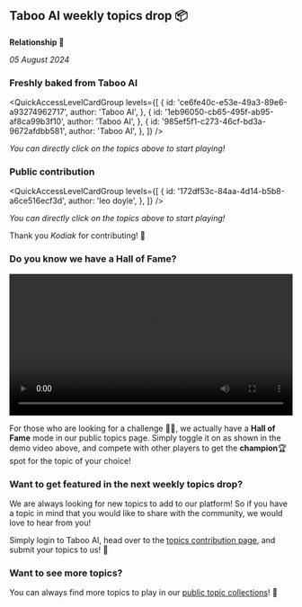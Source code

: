 
## Taboo AI weekly topics drop 📦

**Relationship 🥰**

_05 August 2024_

### Freshly baked from Taboo AI

<QuickAccessLevelCardGroup
  levels={[
    {
      id: 'ce6fe40c-e53e-49a3-89e6-a93274962717',
      author: 'Taboo AI',
    },
    {
      id: '1eb96050-cb65-495f-ab95-af8ca99b3f10',
      author: 'Taboo AI',
    },
    {
      id: '985ef5f1-c273-46cf-bd3a-9672afdbb581',
      author: 'Taboo AI',
    },
  ]}
/>

_You can directly click on the topics above to start playing!_

### Public contribution

<QuickAccessLevelCardGroup
  levels={[
    {
      id: '172df53c-84aa-4d14-b5b8-a6ce516ecf3d',
      author: 'leo doyle',
    },
  ]}
/>

_You can directly click on the topics above to start playing!_

Thank you _Kodiak_ for contributing! 🎉

### Do you know we have a **Hall of Fame**?

<video width='100%' controls loop>
  <source src='/videos/hall-of-fame.mp4' type='video/mp4' />
  Your browser does not support the video tag.
</video>

For those who are looking for a challenge 🥷🏻, we actually have a **Hall of Fame** mode in our public topics page. Simply toggle it on as shown in the demo video above, and compete with other players to get the **champion**🏆 spot for the topic of your choice!

### Want to get featured in the next weekly topics drop?

We are always looking for new topics to add to our platform! So if you have a topic in mind that you would like to share with the community, we would love to hear from you!

Simply login to Taboo AI, head over to the [topics contribution page](/add-level), and submit your topics to us! 🚀

### Want to see more topics?

You can always find more topics to play in our [public topic collections](/levels)! 🌟
